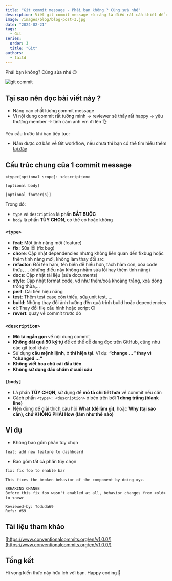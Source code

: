 ```yaml
---
title: "Git commit message - Phải bạn không ? Cùng sửa nhé"
description: Viết git commit message rõ ràng là điều rất cần thiết để duy trì chất lượng project. Trong bài viết này mình sẽ cùng tìm hiểu về các quy tắc để viết một git commit message rõ ràng, ngắn gọn, cung cấp đầy đủ thông tin về những thay đổi đã thực hiện.
image: /images/blog/blog-post-3.jpg
date: "2024-02-21"
tags:
  - Git
series:
  order: 3
  title: "Git"
authors:
  - taitd
---
```


Phải bạn không? Cùng sửa nhé 😉

<Image
  src="https://images.viblo.asia/6b5a8e14-3379-4f89-bd40-f24d05d828c9.png"
  width={1280}
  height={720}
  alt="git commit"
/>

## Tại sao nên đọc bài viết này ?

- Nâng cao chất lượng commit message
- Vì nội dung commit rất tường minh -> reviewer sẽ thấy rất happy -> yêu thương member -> tình cảm anh em đi lên 👌

Yêu cầu trước khi bạn tiếp tục:

- Nắm được cơ bản về Git workflow, nếu chưa thì bạn có thể tìm hiểu thêm [tại đây](https://docs.github.com/get-started/using-git/about-git)

## Cấu trúc chung của 1 commit message

```
<type>[optional scope]: <description>

[optional body]

[optional footer(s)]
```

Trong đó:

- `type` và `description` là phần **BẮT BUỘC**
- `body` là phần **TÙY CHỌN**, có thể có hoặc không

### `<type>`

- **feat**: Một tính năng mới (feature)
- **fix**: Sửa lỗi (fix bug)
- **chore**: Cập nhật dependencies nhưng không liên quan đến fixbug hoặc thêm tính năng mới, không làm thay đổi src
- **refactor**: Đổi tên hàm, tên biến dễ hiểu hơn, tách hàm con, xóa code thừa, ... (những điều này không nhằm sửa lỗi hay thêm tính năng)
- **docs**: Cập nhật tài liệu (sửa documents)
- **style**: Cập nhật format code, vd như thêm/xoá khoảng trắng, xoá dòng trống thừa,...
- **perf**: Cải tiến hiệu năng
- **test**: Thêm test case còn thiếu, sửa unit test, ...
- **build**: Những thay đổi ảnh hưởng đến quá trình build hoặc dependencies
- **ci**: Thay đổi file cấu hình hoặc script CI
- **revert**: quay về commit trước đó

### `<description>`

- **Mô tả ngắn gọn** về nội dung commit
- **Không dài quá 50 ký tự** để có thể dễ dàng đọc trên GitHub, cũng như các git tool khác
- Sử dụng **câu mệnh lệnh**, ở **thì hiện tại**. Ví dụ: **“change ...“ thay vì “changed ...“**
- **Không viết hoa chữ cái đầu tiên**
- **Không sử dụng dấu chấm ở cuối câu**

### `[body]`

- Là phần **TÙY CHỌN**, sử dụng để **mô tả chi tiết hơn** về commit nếu cần
- Cách phần `<type>: <description>` ở bên trên bởi **1 dòng trắng (blank line)**
- Nên dùng để giải thích câu hỏi **What (để làm gì)**, hoặc **Why (tại sao cần), chứ KHÔNG PHẢI How (làm như thế nào)**

## Ví dụ

- Không bao gồm phần tùy chọn

```
feat: add new feature to dashboard
```

- Bao gồm tất cả phần tùy chọn

```
fix: fix foo to enable bar

This fixes the broken behavior of the component by doing xyz.

BREAKING CHANGE
Before this fix foo wasn't enabled at all, behavior changes from <old> to <new>

Reviewed-by: Toduda69
Refs: #69
```

## Tài liệu tham khảo

[https://www.conventionalcommits.org/en/v1.0.0/](https://www.conventionalcommits.org/en/v1.0.0/)

## Tổng kết

Hi vọng kiến thức này hữu ích với bạn. Happy coding 👋
